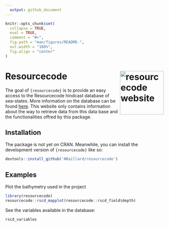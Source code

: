 ```yaml
---
  output: github_document
---
```


  <!-- README.md is generated from README.Rmd. Please edit that file -->

```r
knitr::opts_chunk$set(
  collapse = TRUE,
  eval = TRUE,
  comment = "#>",
  fig.path = "man/figures/README-",
  out.width = "100%",
  fig.align = "center"
)
```

# Resource**code** <a href="https://nraillard.github.io/resourcecode/"><img src="man/figures/logo.png" align="right" height="139" alt="resourcecode website" /></a>

<!-- badges: start -->
  <!-- badges: end -->

  The goal of `{resourcecode}` is to provide an easy access to the Resourcecode hindcast database of sea-states. More information on the database can be found [here](https://resourcecode.ifremer.fr). This website only contains information about the way to retrieve data from this data base and the functionalities offred by this package.

## Installation

The package is not yet on CRAN. Meanwhile, you can install the development version of `{resourcecode}` like so:

```r
devtools::install_github('NRaillard/resourcecode')
```

## Examples

Plot the bathymetry used in the project

```r
library(resourcecode)
resourcecode::rscd_mapplot(resourcecode::rscd_field$depth)
```


See the variables available in the database:
```r
rscd_variables
```


